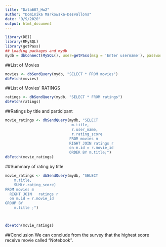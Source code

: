 ---
title: "Data607_Hw2"
author: "Dominika Markowska-Desvallons"
date: "9/9/2020"
output: html_document
---

```{r setup, include=FALSE}
library(DBI)
library(RMySQL)
library(getPass)
## Loading packages and mydb
mydb = dbConnect(MySQL(), user=getPass(msg = 'Enter username'), password= getPass('Enter Password'), dbname='mydb')
```


##List of Movies
```{r}
movies <- dbSendQuery(mydb, "SELECT * FROM movies")
dbFetch(movies)
```

##List of Movies' RATINGS
```{r}
ratings <- dbSendQuery(mydb, "SELECT * FROM ratings")
dbFetch(ratings)


```






##Ratings by title  and participant
```{r}
movie_ratings <- dbSendQuery(mydb, "SELECT 
                              m.title,
                              r.user_name,
                              r.rating_score
                             FROM movies m 
                             RIGHT JOIN ratings r
                             on m.id = r.movie_id
                             ORDER BY m.title;")
dbFetch(movie_ratings)
```

##Summary of rating by title
```{r}
movie_ratings <- dbSendQuery(mydb, "SELECT
    m.title,
    SUM(r.rating_score) 
FROM movies m
  RIGHT JOIN   ratings r
  on m.id = r.movie_id
GROUP BY
    m.title ;")



dbFetch(movie_ratings)
```

##Conclusion
We can conclude from the survey that the highest score receive movie called "Notebook".